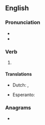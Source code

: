 ==English==

===Pronunciation===
* {{IPA|/ˈaʊtɹæn/|lang=en}}
* {{rhymes|æn|lang=en}}

===Verb===
{{head|en|verb form}}

# {{en-simple past of|outrun}}

====Translations====
{{trans-top|Past tense of outrun}}
* Dutch: {{t+|nl|de}}, {{t+|nl|den}}
{{trans-mid}}
* Esperanto: {{t+|eo|is}}
{{trans-bottom}}

===Anagrams===
* {{anagrams|en|a=anortu|Naruto|naruto|ran out}}